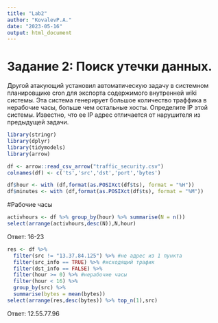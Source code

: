 ```yaml
---
title: "Lab2"
author: "KovalevP.A."
date: "2023-05-16"
output: html_document
---
```


# Задание 2: Поиск утечки данных.
Другой атакующий установил автоматическую задачу в системном планировщике cron для экспорта содержимого внутренней wiki системы. Эта система генерирует большое количество траффика в нерабочие часы, больше чем остальные хосты. Определите IP этой системы. Известно, что ее IP адрес отличается от нарушителя из предыдущей задачи.

```r
library(stringr)
library(dplyr)
library(tidymodels)
library(arrow)
```

```r
df <- arrow::read_csv_arrow("traffic_security.csv")
colnames(df) <- c('ts','src','dst','port','bytes')
```

```r
df$hour <- with (df,format(as.POSIXct(df$ts), format = "%H"))
df$minutes <- with (df,format(as.POSIXct(df$ts), format = "%M"))
```

#Рабочие часы
```r
activhours <- df %>% group_by(hour) %>% summarise(N = n())
select(arrange(activhours,desc(N)),N,hour)
```
Ответ: 16-23

```r
res <- df %>% 
  filter(src != "13.37.84.125") %>% #не адрес из 1 пункта
  filter(src_info == TRUE) %>% #исходящий трафик
  filter(dst_info == FALSE) %>%
  filter(hour >= 0) %>% #нерабочие часы
  filter(hour < 16) %>%
  group_by(src) %>%
  summarise(bytes = mean(bytes))
select(arrange(res,desc(bytes)) %>% top_n(1),src) 
```

Ответ: 12.55.77.96
